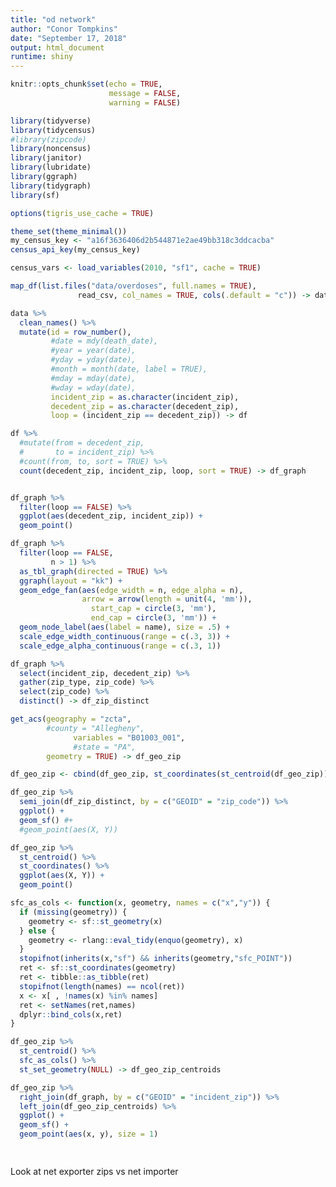 ```yaml
---
title: "od network"
author: "Conor Tompkins"
date: "September 17, 2018"
output: html_document
runtime: shiny
---
```


```r
knitr::opts_chunk$set(echo = TRUE,
                      message = FALSE,
                      warning = FALSE)
```

```r
library(tidyverse)
library(tidycensus)
#library(zipcode)
library(noncensus)
library(janitor)
library(lubridate)
library(ggraph)
library(tidygraph)
library(sf)

options(tigris_use_cache = TRUE)

theme_set(theme_minimal())
my_census_key <- "a16f3636406d2b544871e2ae49bb318c3ddcacba"
census_api_key(my_census_key)

census_vars <- load_variables(2010, "sf1", cache = TRUE)
```

```r
map_df(list.files("data/overdoses", full.names = TRUE), 
               read_csv, col_names = TRUE, cols(.default = "c")) -> data
```

```r
data %>% 
  clean_names() %>% 
  mutate(id = row_number(),
         #date = mdy(death_date),
         #year = year(date),
         #yday = yday(date),
         #month = month(date, label = TRUE),
         #mday = mday(date),
         #wday = wday(date),
         incident_zip = as.character(incident_zip),
         decedent_zip = as.character(decedent_zip),
         loop = (incident_zip == decedent_zip)) -> df
```

```r
df %>% 
  #mutate(from = decedent_zip,
  #       to = incident_zip) %>% 
  #count(from, to, sort = TRUE) %>% 
  count(decedent_zip, incident_zip, loop, sort = TRUE) -> df_graph


df_graph %>% 
  filter(loop == FALSE) %>% 
  ggplot(aes(decedent_zip, incident_zip)) +
  geom_point()
```

```r
df_graph %>% 
  filter(loop == FALSE,
         n > 1) %>% 
  as_tbl_graph(directed = TRUE) %>% 
  ggraph(layout = "kk") +
  geom_edge_fan(aes(edge_width = n, edge_alpha = n),
                arrow = arrow(length = unit(4, 'mm')), 
                  start_cap = circle(3, 'mm'),
                  end_cap = circle(3, 'mm')) +
  geom_node_label(aes(label = name), size = .5) +
  scale_edge_width_continuous(range = c(.3, 3)) +
  scale_edge_alpha_continuous(range = c(.3, 1))
```

```r
df_graph %>% 
  select(incident_zip, decedent_zip) %>% 
  gather(zip_type, zip_code) %>% 
  select(zip_code) %>% 
  distinct() -> df_zip_distinct
```

```r
get_acs(geography = "zcta",
        #county = "Allegheny",
              variables = "B01003_001", 
              #state = "PA",
        geometry = TRUE) -> df_geo_zip
```

```r
df_geo_zip <- cbind(df_geo_zip, st_coordinates(st_centroid(df_geo_zip)))

df_geo_zip %>% 
  semi_join(df_zip_distinct, by = c("GEOID" = "zip_code")) %>% 
  ggplot() +
  geom_sf() #+
  #geom_point(aes(X, Y))
```


```r
df_geo_zip %>% 
  st_centroid() %>% 
  st_coordinates() %>% 
  ggplot(aes(X, Y)) +
  geom_point()

sfc_as_cols <- function(x, geometry, names = c("x","y")) {
  if (missing(geometry)) {
    geometry <- sf::st_geometry(x)
  } else {
    geometry <- rlang::eval_tidy(enquo(geometry), x)
  }
  stopifnot(inherits(x,"sf") && inherits(geometry,"sfc_POINT"))
  ret <- sf::st_coordinates(geometry)
  ret <- tibble::as_tibble(ret)
  stopifnot(length(names) == ncol(ret))
  x <- x[ , !names(x) %in% names]
  ret <- setNames(ret,names)
  dplyr::bind_cols(x,ret)
}

df_geo_zip %>% 
  st_centroid() %>% 
  sfc_as_cols() %>%
  st_set_geometry(NULL) -> df_geo_zip_centroids

df_geo_zip %>% 
  right_join(df_graph, by = c("GEOID" = "incident_zip")) %>% 
  left_join(df_geo_zip_centroids) %>% 
  ggplot() +
  geom_sf() +
  geom_point(aes(x, y), size = 1)
  



```










Look at net exporter zips vs net importer


